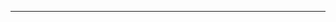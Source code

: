 {{flag|Canada|1921|name=加拿大自治領}}<noinclude>
----
{{CAN-all}}
[[Category:加拿大旗幟模板|{{PAGENAME}}]]
[[Category:美洲国家模板|{{PAGENAME}}]]
</noinclude>
